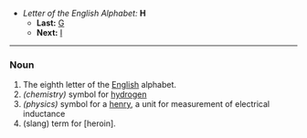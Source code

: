 *''Letter of the English Alphabet:'' '''H'''
**'''Last:''' [[G]]
**'''Next:''' [[I]]
----

===Noun===

#The eighth letter of the [[English]] alphabet.
#''(chemistry)'' symbol for [[hydrogen]]
#''(physics)'' symbol for a [[henry]], a unit for measurement of electrical inductance
#(slang) term for [heroin].
